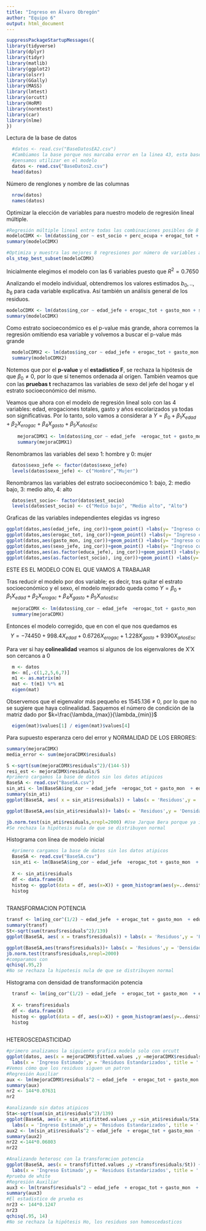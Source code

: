 ```yaml
---
title: "Ingreso en Álvaro Obregón"
author: "Equipo 6"
output: html_document
---
```


```r
suppressPackageStartupMessages({
library(tidyverse)
library(dplyr)
library(tidyr)
library(matlib)
library(ggplot2)
library(olsrr)
library(GGally)
library(MASS)
library(lmtest)
library(orcutt)
library(HoRM)
library(normtest)
library(car)
library(nlme)
})
```

Lectura de la base de datos 
```r
  #datos <- read.csv("BaseDatosEA2.csv") 
  #Cambiamos la base porque nos marcaba error en la linea 43, esta base ya esta limpia, solo estan los datos de Alvaro Obregon y las variables que
  #pensamos utilizar en el modelo
  datos <- read.csv("BaseDatos2.csv")
  head(datos)
```

Número de renglones y nombre de las columnas 
```r
  nrow(datos) 
  names(datos)
```

Optimizar la elección de variables para nuestro modelo de regresión lineal múltiple.
```r
#Regresión múltiple lineal entre todas las combinaciones posibles de 8 variables
modeloCDMX <- lm(datos$ing_cor ~ est_socio + perc_ocupa + erogac_tot + gasto_mon + sexo_jefe + educa_jefe + tot_integ + edad_jefe, data = datos)
summary(modeloCDMX)

#Optimiza y muestra las mejores 8 regresiones por número de variables a tomar en cuenta
ols_step_best_subset(modeloCDMX)

```
Inicialmente elegimos el modelo con las 6 variables puesto que $R^2=0.7650$

Analizando el modelo individual, obtendremos los valores estimados $b_0, .., b_6$ para cada variable explicativa. Así también un análisis general de los residuos.
```r

modeloCDMX <- lm(datos$ing_cor ~ edad_jefe + erogac_tot + gasto_mon + sexo_jefe + educa_jefe + est_socio, datos)
summary(modeloCDMX) 
```

Como estrato socioeconómico es el p-value más grande, ahora corremos la regresión omitiendo esa variable y volvemos a buscar el p-value más grande
```r
  modeloCDMX2 <- lm(datos$ing_cor ~ edad_jefe + erogac_tot + gasto_mon + sexo_jefe + educa_jefe, datos)
  summary(modeloCDMX2) 
```

Notemos que por el **p-value** y el **estadístico F**, se rechaza la hipótesis de que $\beta_0 \neq 0$, por lo que sí tenemos ordenada al origen.
También veamos que con las **pruebas t** rechazamos las variables de sexo del jefe del hogar y el estrato socioeconómico del mismo.


Veamos que ahora con el modelo de regresión lineal solo con las 4 variables: edad, erogaciones totales, gasto y años escolarizados ya todas son significativas. Por lo tanto, solo vamos a considerar a $Y = \beta_0 + \beta_1 X_{edad} + \beta_2 X_{erogac} + \beta_4 X_{gasto} + \beta_5 X_{añosEsc}$
```r
    mejoraCDMX1 <- lm(datos$ing_cor ~ edad_jefe  +erogac_tot + gasto_mon  + educa_jefe, datos) 
    summary(mejoraCDMX1) 
```

Renombramos las variables del sexo 1: hombre y 0: mujer
```r
  datos$sexo_jefe <- factor(datos$sexo_jefe)
  levels(datos$sexo_jefe) <- c("Hombre","Mujer")
```

Renombramos las variables del estrato socioeconómico 1: bajo, 2: medio bajo, 3: medio alto, 4: alto
```r
  datos$est_socio<- factor(datos$est_socio)
  levels(datos$est_socio) <- c("Medio bajo", "Medio alto", "Alto")
```


Graficas de las variables independientes elegidas vs ingreso
```r
ggplot(datos,aes(edad_jefe, ing_cor))+geom_point() +labs(y= "Ingreso corriente", x = "Edad")
ggplot(datos,aes(erogac_tot, ing_cor))+geom_point() +labs(y= "Ingreso corriente", x = "Erogaciones totales")
ggplot(datos,aes(gasto_mon, ing_cor))+geom_point() +labs(y= "Ingreso corriente", x = "Gasto monetario")
ggplot(datos,aes(sexo_jefe, ing_cor))+geom_point() +labs(y= "Ingreso corriente", x = "Sexo")
ggplot(datos,aes(as.factor(educa_jefe), ing_cor))+geom_point() +labs(y= "Ingreso corriente", x = "Años escolarizados")
ggplot(datos,aes(as.factor(est_socio), ing_cor))+geom_point() +labs(y= "Ingreso corriente", x = "Estrato socioeconómico")
```

ESTE ES EL MODELO CON EL QUE VAMOS A TRABAJAR 

Tras reducir el modelo por dos variable; es decir, tras quitar el estrato socioeconómico y el sexo, el modelo mejorado queda como $Y = \beta_0 + \beta_1 X_{edad} + \beta_2 X_{erogac} + \beta_4 X_{gasto} + \beta_5 X_{añosEsc}$
```r
  mejoraCDMX <- lm(datos$ing_cor ~ edad_jefe  +erogac_tot + gasto_mon  + educa_jefe, datos) 
  summary(mejoraCDMX) 
```
Entonces el modelo corregido, que en con el que nos quedamos es 
$$Y = -74450 + 998.4 X_{edad} + 0.6726 X_{erogac} + 1.228 X_{gasto} + 9390 X_{añosEsc}$$

Para ver si hay **colinealidad** veamos si algunos de los eigenvalores de X'X son cercanos a 0
```r
  m <- datos
  m<- m[,-c(1,2,5,6,7)]
  m1 <- as.matrix(m)
  mat <- t(m1) %*% m1
  eigen(mat)
```

Observemos que el eigenvalor más pequeño es 1545.136 $\neq$ 0, por lo que no se sugiere que haya colinealidad. Saquemos el número de condición de la matriz dado por $k=\frac{\lambda_{max}}{\lambda_{min}}$
```r
  eigen(mat)$values[1] / eigen(mat)$values[4]
```




Para supuesto esperanza cero del error y NORMALIDAD DE LOS ERRORES:
```r
summary(mejoraCDMX)
media_error <- sum(mejoraCDMX$residuals)

S <-sqrt(sum(mejoraCDMX$residuals^2)/(144-5))
resi_est <- mejoraCDMX$residuals/S
#primero cargamos la base de datos sin los datos atipicos
BaseSA <- read.csv("BaseSA.csv")
sin_ati <- lm(BaseSA$ing_cor ~ edad_jefe  +erogac_tot + gasto_mon  + educa_jefe, BaseSA) 
summary(sin_ati) 
ggplot(BaseSA, aes( x = sin_ati$residuals)) + labs(x = 'Residuos',y = 'Frecuencia', title = '') + geom_histogram() + theme_bw()

ggplot(BaseSA,aes(sin_ati$residuals))+ labs(x = 'Residuos',y = 'Densidad', title = '') + geom_density() + theme_bw()

jb.norm.test(sin_ati$residuals,nrepl=2000) #Use Jarque Bera porque ya incluye lo de asimetría y kurtosis
#Se rechaza la hipótesis nula de que se distribuyen normal
```

Histograma con línea de modelo inicial
```r
  #primero cargamos la base de datos sin los datos atipicos
  BaseSA <- read.csv("BaseSA.csv")
  sin_ati <- lm(BaseSA$ing_cor ~ edad_jefe  +erogac_tot + gasto_mon  + educa_jefe, BaseSA) 
  
  X <- sin_ati$residuals
  df <- data.frame(X) 
  histog <- ggplot(data = df, aes(x=X)) + geom_histogram(aes(y=..density..), color = "black") + theme_bw() + geom_density(kernel="gaussian", color = "red", size=2) + labs(x = 'Residuos',y = 'Frecuencia relativa', title = '')
  histog
  
```



TRANSFORMACION POTENCIA

```r

transf <- lm(ing_cor^(1/2) ~ edad_jefe  + erogac_tot + gasto_mon  + educa_jefe, BaseSA)
summary(transf)
St<-sqrt(sum(transf$residuals^2)/139)
ggplot(BaseSA, aes( x = transf$residuals)) + labs(x = 'Residuos',y = 'Frecuencia', title = '') + geom_histogram() + theme_bw()

ggplot(BaseSA,aes(transf$residuals))+ labs(x = 'Residuos',y = 'Densidad', title = '') + geom_density() + theme_bw()
jb.norm.test(transf$residuals,nrepl=2000) 
#comparamos con
qchisq(.95,2)
#No se rechaza la hipotesis nula de que se distribuyen normal
```

Histograma con densidad de transformación potencia

```r
  
  transf <- lm(ing_cor^(1/2) ~ edad_jefe  + erogac_tot + gasto_mon  + educa_jefe, BaseSA)
  
  X <- transf$residuals
  df <- data.frame(X) 
  histog <- ggplot(data = df, aes(x=X)) + geom_histogram(aes(y=..density..), color = "black") + theme_bw() + geom_density(kernel="gaussian", color = "red", size=2) + labs(x = 'Residuos',y = 'Frecuencia relativa', title = '')
  histog
  
```




HETEROSCEDASTICIDAD
```r
#primero analizamos la siguiente grafica modelo solo con orcutt
ggplot(datos, aes(x = mejoraCDMX$fitted.values ,y =mejoraCDMX$residuals/S)) + 
  labs(x = 'Ingreso Estimado',y = 'Residuos Estandarizados', title = '') + geom_point() + theme_bw()
#Vemos cómo que los residuos siguen un patron
#Regresión Auxiliar
aux <- lm(mejoraCDMX$residuals^2 ~ edad_jefe  + erogac_tot + gasto_mon  + educa_jefe + edad_jefe^2  + erogac_tot^2 + gasto_mon^2  + educa_jefe^2 + edad_jefe*erogac_tot + edad_jefe*gasto_mon  + edad_jefe*educa_jefe + erogac_tot*gasto_mon  + erogac_tot*educa_jefe + gasto_mon*educa_jefe, datos)
summary(aux)
nr2 <- 144*0.07631
nr2

#analizando sin datos atipicos
Sta<-sqrt(sum(sin_ati$residuals^2)/139)
ggplot(BaseSA, aes(x = sin_ati$fitted.values ,y =sin_ati$residuals/Sta)) + 
  labs(x = 'Ingreso Estimado',y = 'Residuos Estandarizados', title = '') + geom_point() + theme_bw()
aux2 <- lm(sin_ati$residuals^2 ~ edad_jefe  + erogac_tot + gasto_mon  + educa_jefe + edad_jefe^2  + erogac_tot^2 + gasto_mon^2  + educa_jefe^2 + edad_jefe*erogac_tot + edad_jefe*gasto_mon  + edad_jefe*educa_jefe + erogac_tot*gasto_mon  + erogac_tot*educa_jefe + gasto_mon*educa_jefe, BaseSA)
summary(aux2)
nr22 <-144*0.06803
nr22

#Analizando heterosc con la transformcion potencia
ggplot(BaseSA, aes(x = transf$fitted.values ,y =transf$residuals/St)) + 
  labs(x = 'Ingreso Estimado',y = 'Residuos Estandarizados', title = '') + geom_point() + theme_bw()
#prueba de white
#Regresión Auxiliar
aux3 <- lm(transf$residuals^2 ~ edad_jefe  + erogac_tot + gasto_mon  + educa_jefe + edad_jefe^2  + erogac_tot^2 + gasto_mon^2  + educa_jefe^2 + edad_jefe*erogac_tot + edad_jefe*gasto_mon  + edad_jefe*educa_jefe + erogac_tot*gasto_mon  + erogac_tot*educa_jefe + gasto_mon*educa_jefe, BaseSA)
summary(aux3)
#El estadistico de prueba es
nr23 <- 144*0.1247
nr23
qchisq(.95, 14)
#No se rechaza la hipótesis Ho, los residuos son homoscedasticos

```





